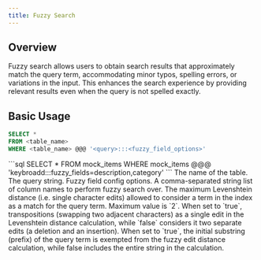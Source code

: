 ```yaml
---
title: Fuzzy Search
---
```


## Overview

Fuzzy search allows users to obtain search results that approximately match the query term, 
accommodating minor typos, spelling errors, or variations in the input. This enhances the search experience by 
providing relevant results even when the query is not spelled exactly.

## Basic Usage 

```sql
SELECT *
FROM <table_name>
WHERE <table_name> @@@ '<query>:::<fuzzy_field_options>'
```

<Accordion title="Example Usage">
```sql
SELECT *
FROM mock_items
WHERE mock_items @@@ 'keybroadd:::fuzzy_fields=description,category'
```
</Accordion>

<ParamField body="table_name" required>
  The name of the table.
</ParamField>
<ParamField body="query" required>
  The query string.
</ParamField>
<ParamField body="fuzzy_field_options" required>
  Fuzzy field config options.
    <Expandable title="Config Options">
      <ParamField body="fuzzy_fields" required>
        A comma-separated string list of column names to perform fuzzy search over.
      </ParamField>
      <ParamField body="distance" default={2}>
        The maximum Levenshtein distance (i.e. single character edits) allowed to consider a term in the index as a match for the query term. 
        Maximum value is `2`.
      </ParamField>
      <ParamField body="transpose_cost_one" default={true}>
        When set to `true`, transpositions (swapping two adjacent characters) as a single edit in the Levenshtein distance calculation,
        while `false` considers it two separate edits (a deletion and an insertion).
      </ParamField>
      <ParamField body="prefix" default={true}>
        When set to `true`, the initial substring (prefix) of the query term is exempted from the fuzzy edit distance calculation, 
        while false includes the entire string in the calculation.
      </ParamField>
    </Expandable>
</ParamField>
